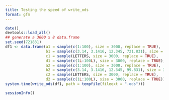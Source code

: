 ```yaml
---
title: Testing the speed of write_ods
format: gfm
---
```


```r
date()
devtools::load_all()
## generate a 3000 x 8 data.frame
set.seed(721831)
df1 <- data.frame(a1 = sample(c(1:100), size = 3000, replace = TRUE),
                  b1 = sample(c(3.14, 3.1416, 12.345, 721.831), size = 3000, replace = TRUE),
                  c1 = sample(LETTERS, size = 3000, replace = TRUE),
                  d1 = sample(c(1L:100L), size = 3000, replace = TRUE),
                  a2 = sample(c(1:100), size = 3000, replace = TRUE),
                  b2 = sample(c(3.14, 3.1416, 12.345, 99.831), size = 3000, replace = TRUE),
                  c2 = sample(LETTERS, size = 3000, replace = TRUE),
                  d2 = sample(c(1L:100L), size = 3000, replace = TRUE))
system.time(write_ods(df1, path = tempfile(fileext = ".ods")))
```

```r
sessionInfo()
```
